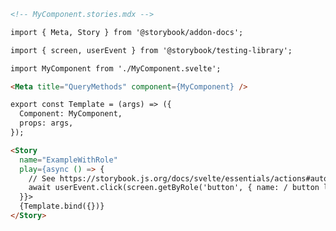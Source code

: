 ```md
<!-- MyComponent.stories.mdx -->

import { Meta, Story } from '@storybook/addon-docs';

import { screen, userEvent } from '@storybook/testing-library';

import MyComponent from './MyComponent.svelte';

<Meta title="QueryMethods" component={MyComponent} />

export const Template = (args) => ({
  Component: MyComponent,
  props: args,
});

<Story
  name="ExampleWithRole"
  play={async () => {
    // See https://storybook.js.org/docs/svelte/essentials/actions#automatically-matching-args to learn how to setup logging in the Actions panel
    await userEvent.click(screen.getByRole('button', { name: / button label/i }));
  }}>
  {Template.bind({})}
</Story>
```